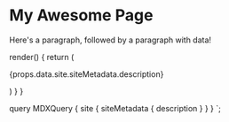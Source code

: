
# My Awesome Page

Here's a paragraph, followed by a paragraph with data!

  render() {
    return (
      <MDXprovider components={createComponents()}>
        <Main>
          <Article>
            <PageHeader title="MDX" />
            <Content>
              <p>{props.data.site.siteMetadata.description}</p>
            </Content>
          </Article>
        </Main>
      </MDXprovider>
    )
  }
}


  query MDXQuery {
    site {
      siteMetadata {
      description
      }
    }
  }
`;
